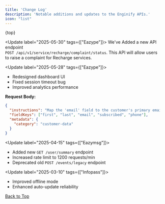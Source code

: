 ```yaml
---
title: 'Change Log'
description: 'Notable additions and updates to the Enginify APIs.'
icon: "list"
---
```

{top}

<Update label="2025-05-30"  tags={["Eazype"]}>
 We've Added a new API endpoint \
  ```POST /api/v1/service/recharge/complaint/status```. This API will allow users to raise a complaint for Recharge services.


</Update>

<Update label="2025-05-28" tags={["Eazype"]}>
  - Redesigned dashboard UI  
  - Fixed session timeout bug  
  - Improved analytics performance

**Request Body:**

```json 
{
  "instructions": "Map the 'email' field to the customer's primary email address.",
  "fieldKeys": ["first", "last", "email", "subscribed", "phone"],
  "metadata": {
    "category": "customer-data"
  }
}
```

</Update>

<Update label="2025-04-15" tags={["Eazymsg"]}>
  - Added new `GET /user/summary` endpoint  
  - Increased rate limit to 1200 requests/min  
  - Deprecated old `POST /events/legacy` endpoint
</Update>

<Update label="2025-03-10"  tags={["Infopass"]}>
  - Improved offline mode  
  - Enhanced auto-update reliability
</Update>

<div style={{
  display: 'flex',
  justifyContent: 'end',
  alignItems: 'right'
 }} tags={["Back to Top"]}>
   
  <a href="#top"> <Icon icon="circle-arrow-up"></Icon> Back to Top</a>
</div>
